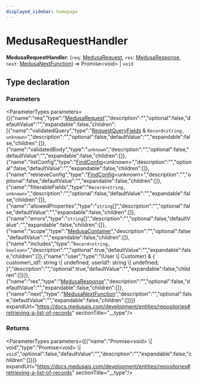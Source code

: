 ```yaml
---
displayed_sidebar: homepage
---
```



# MedusaRequestHandler

 **MedusaRequestHandler**: (`req`: [MedusaRequest](../interfaces/medusa.MedusaRequest.mdx), `res`: [MedusaResponse](medusa.MedusaResponse.mdx), `next`: [MedusaNextFunction](medusa.MedusaNextFunction.mdx)) => Promise&#60;void&#62; \| `void`

## Type declaration

### Parameters

<ParameterTypes parameters={[{"name":"req","type":"[MedusaRequest](../interfaces/medusa.MedusaRequest.mdx)","description":"","optional":false,"defaultValue":"","expandable":false,"children":[{"name":"validatedQuery","type":"[RequestQueryFields](../interfaces/medusa.RequestQueryFields.mdx) & `Record<string, unknown>`","description":"","optional":false,"defaultValue":"","expandable":false,"children":[]},{"name":"validatedBody","type":"`unknown`","description":"","optional":false,"defaultValue":"","expandable":false,"children":[]},{"name":"listConfig","type":"[FindConfig](../interfaces/medusa.FindConfig.mdx)&#60;unknown&#62;","description":"","optional":false,"defaultValue":"","expandable":false,"children":[]},{"name":"retrieveConfig","type":"[FindConfig](../interfaces/medusa.FindConfig.mdx)&#60;unknown&#62;","description":"","optional":false,"defaultValue":"","expandable":false,"children":[]},{"name":"filterableFields","type":"`Record<string, unknown>`","description":"","optional":false,"defaultValue":"","expandable":false,"children":[]},{"name":"allowedProperties","type":"`string`[]","description":"","optional":false,"defaultValue":"","expandable":false,"children":[]},{"name":"errors","type":"`string`[]","description":"","optional":false,"defaultValue":"","expandable":false,"children":[]},{"name":"scope","type":"[MedusaContainer](medusa.MedusaContainer.mdx)","description":"","optional":false,"defaultValue":"","expandable":false,"children":[]},{"name":"includes","type":"`Record<string, boolean>`","description":"","optional":true,"defaultValue":"","expandable":false,"children":[]},{"name":"user","type":"(User \\| Customer) & &#123; customer\\_id?: string \\| undefined; userId?: string \\| undefined; &#125;","description":"","optional":true,"defaultValue":"","expandable":false,"children":[]}]},{"name":"res","type":"[MedusaResponse](medusa.MedusaResponse.mdx)","description":"","optional":false,"defaultValue":"","expandable":false,"children":[]},{"name":"next","type":"[MedusaNextFunction](medusa.MedusaNextFunction.mdx)","description":"","optional":false,"defaultValue":"","expandable":false,"children":[]}]} expandUrl="https://docs.medusajs.com/development/entities/repositories#retrieving-a-list-of-records" sectionTitle="__type"/>

### Returns

<ParameterTypes parameters={[{"name":"Promise&#60;void&#62; \\| void","type":"Promise&#60;void&#62; \\| `void`","optional":false,"defaultValue":"","description":"","expandable":false,"children":[]}]} expandUrl="https://docs.medusajs.com/development/entities/repositories#retrieving-a-list-of-records" sectionTitle="__type"/>
